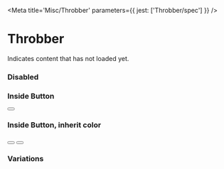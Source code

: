 

<Meta title='Misc/Throbber' parameters={{ jest: ['Throbber/spec'] }} />

# Throbber

Indicates content that has not loaded yet.

<Canvas>
  <Story name='Default'>
    <Throbber/>
  </Story>
</Canvas>

<ArgsTable of={Throbber} />

### Disabled

<Canvas>
  <Story name='Disabled'>
    <Throbber disabled/>
  </Story>
</Canvas>

### Inside Button

<Canvas>
  <Story name='Inside Button'>
    <Button minHeight='x40'>
      <Throbber size='x12'/>
    </Button>
  </Story>
</Canvas>

### Inside Button, inherit color

<Canvas>
  <Story name='Inside Button, inherit color'>
    <Box>
      <Button primary danger minHeight='x40' marginInlineEnd='5px'>
        <Throbber size='x12' inheritColor/>
      </Button>
      <Button primary minHeight='x40'>
        <Throbber size='x12' inheritColor/>
      </Button>
    </Box>
  </Story>
</Canvas>


### Variations

<Story name='States'>
  <PropsVariationSection
    component={Throbber}
    common={{ onClick: action('click') }}
    yAxis={{
      default: {},
      '3 circles + x40': { circleCount: 3, size: 'x40' },
      '5 circles + x32': { circleCount: 5, size: 'x32' },
      '7 circles + x24': { circleCount: 7, size: 'x24' },
    }}
    xAxis={{
      default: {},
      disabled: { disabled: true },
    }}
  />
</Story>
